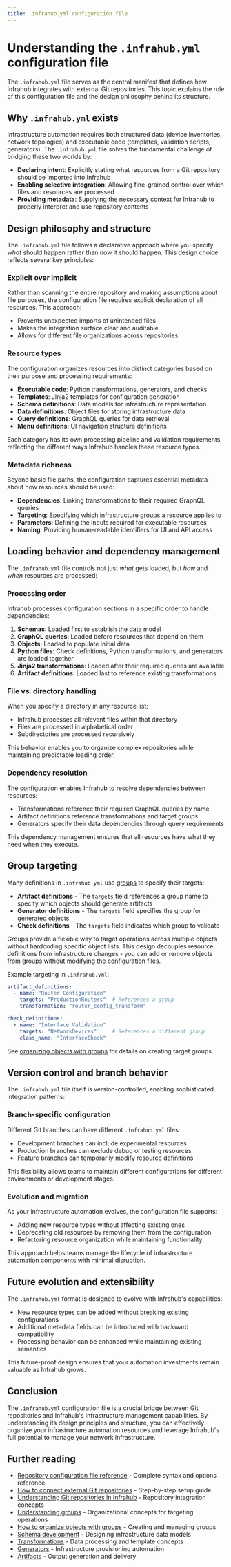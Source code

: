 ```yaml
---
title: .infrahub.yml configuration file
---
```


# Understanding the `.infrahub.yml` configuration file

The `.infrahub.yml` file serves as the central manifest that defines how Infrahub integrates with external Git repositories. This topic explains the role of this configuration file and the design philosophy behind its structure.

## Why `.infrahub.yml` exists

Infrastructure automation requires both structured data (device inventories, network topologies) and executable code (templates, validation scripts, generators). The `.infrahub.yml` file solves the fundamental challenge of bridging these two worlds by:

- **Declaring intent**: Explicitly stating what resources from a Git repository should be imported into Infrahub
- **Enabling selective integration**: Allowing fine-grained control over which files and resources are processed
- **Providing metadata**: Supplying the necessary context for Infrahub to properly interpret and use repository contents

## Design philosophy and structure

The `.infrahub.yml` file follows a declarative approach where you specify *what* should happen rather than *how* it should happen. This design choice reflects several key principles:

### Explicit over implicit

Rather than scanning the entire repository and making assumptions about file purposes, the configuration file requires explicit declaration of all resources. This approach:

- Prevents unexpected imports of unintended files
- Makes the integration surface clear and auditable
- Allows for different file organizations across repositories

### Resource types

The configuration organizes resources into distinct categories based on their purpose and processing requirements:

- **Executable code**: Python transformations, generators, and checks
- **Templates**: Jinja2 templates for configuration generation
- **Schema definitions**: Data models for infrastructure representation
- **Data definitions**: Object files for storing infrastructure data
- **Query definitions**: GraphQL queries for data retrieval
- **Menu definitions**: UI navigation structure definitions

Each category has its own processing pipeline and validation requirements, reflecting the different ways Infrahub handles these resource types.

### Metadata richness

Beyond basic file paths, the configuration captures essential metadata about how resources should be used:

- **Dependencies**: Linking transformations to their required GraphQL queries
- **Targeting**: Specifying which infrastructure groups a resource applies to
- **Parameters**: Defining the inputs required for executable resources
- **Naming**: Providing human-readable identifiers for UI and API access

## Loading behavior and dependency management

The `.infrahub.yml` file controls not just *what* gets loaded, but *how* and *when* resources are processed:

### Processing order

Infrahub processes configuration sections in a specific order to handle dependencies:

1. **Schemas**: Loaded first to establish the data model
2. **GraphQL queries**: Loaded before resources that depend on them
3. **Objects**: Loaded to populate initial data
4. **Python files**: Check definitions, Python transformations, and generators are loaded together
5. **Jinja2 transformations**: Loaded after their required queries are available
6. **Artifact definitions**: Loaded last to reference existing transformations

### File vs. directory handling

When you specify a directory in any resource list:

- Infrahub processes all relevant files within that directory
- Files are processed in alphabetical order
- Subdirectories are processed recursively

This behavior enables you to organize complex repositories while maintaining predictable loading order.

### Dependency resolution

The configuration enables Infrahub to resolve dependencies between resources:

- Transformations reference their required GraphQL queries by name
- Artifact definitions reference transformations and target groups
- Generators specify their data dependencies through query requirements

This dependency management ensures that all resources have what they need when they execute.

## Group targeting

Many definitions in `.infrahub.yml` use [groups](./groups.mdx) to specify their targets:

- **Artifact definitions** - The `targets` field references a group name to specify which objects should generate artifacts
- **Generator definitions** - The `targets` field specifies the group for generated objects
- **Check definitions** - The `targets` field indicates which group to validate

Groups provide a flexible way to target operations across multiple objects without hardcoding specific object lists. This design decouples resource definitions from infrastructure changes - you can add or remove objects from groups without modifying the configuration files.

Example targeting in `.infrahub.yml`:

```yaml
artifact_definitions:
  - name: "Router Configuration"
    targets: "ProductionRouters"  # References a group
    transformation: "router_config_transform"

check_definitions:
  - name: "Interface Validation"
    targets: "NetworkDevices"     # References a different group
    class_name: "InterfaceCheck"
```

See [organizing objects with groups](../guides/groups.mdx) for details on creating target groups.

## Version control and branch behavior

The `.infrahub.yml` file itself is version-controlled, enabling sophisticated integration patterns:

### Branch-specific configuration

Different Git branches can have different `.infrahub.yml` files:

- Development branches can include experimental resources
- Production branches can exclude debug or testing resources
- Feature branches can temporarily modify resource definitions

This flexibility allows teams to maintain different configurations for different environments or development stages.

### Evolution and migration

As your infrastructure automation evolves, the configuration file supports:

- Adding new resource types without affecting existing ones
- Deprecating old resources by removing them from the configuration
- Refactoring resource organization while maintaining functionality

This approach helps teams manage the lifecycle of infrastructure automation components with minimal disruption.

## Future evolution and extensibility

The `.infrahub.yml` format is designed to evolve with Infrahub's capabilities:

- New resource types can be added without breaking existing configurations
- Additional metadata fields can be introduced with backward compatibility
- Processing behavior can be enhanced while maintaining existing semantics

This future-proof design ensures that your automation investments remain valuable as Infrahub grows.

## Conclusion

The `.infrahub.yml` configuration file is a crucial bridge between Git repositories and Infrahub's infrastructure management capabilities. By understanding its design principles and structure, you can effectively organize your infrastructure automation resources and leverage Infrahub's full potential to manage your network infrastructure.

## Further reading

- [Repository configuration file reference](../reference/dotinfrahub) - Complete syntax and options reference
- [How to connect external Git repositories](../guides/repository) - Step-by-step setup guide
- [Understanding Git repositories in Infrahub](../topics/repository) - Repository integration concepts
- [Understanding groups](../topics/groups) - Organizational concepts for targeting operations
- [How to organize objects with groups](../guides/groups) - Creating and managing groups
- [Schema development](../topics/schema) - Designing infrastructure data models
- [Transformations](../topics/transformation) - Data processing and template concepts
- [Generators](../topics/generator) - Infrastructure provisioning automation
- [Artifacts](../topics/artifact) - Output generation and delivery